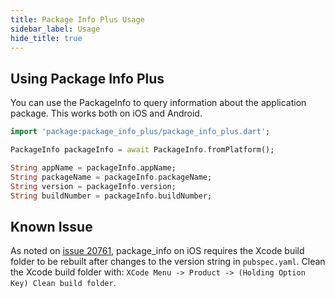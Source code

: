 ```yaml
---
title: Package Info Plus Usage
sidebar_label: Usage
hide_title: true
---
```


## Using Package Info Plus

You can use the PackageInfo to query information about the
application package. This works both on iOS and Android.

```dart
import 'package:package_info_plus/package_info_plus.dart';

PackageInfo packageInfo = await PackageInfo.fromPlatform();

String appName = packageInfo.appName;
String packageName = packageInfo.packageName;
String version = packageInfo.version;
String buildNumber = packageInfo.buildNumber;
```

## Known Issue

As noted on [issue 20761](https://github.com/flutter/flutter/issues/20761#issuecomment-493434578), package_info on iOS
requires the Xcode build folder to be rebuilt after changes to the version string in `pubspec.yaml`.
Clean the Xcode build folder with:
`XCode Menu -> Product -> (Holding Option Key) Clean build folder`.
